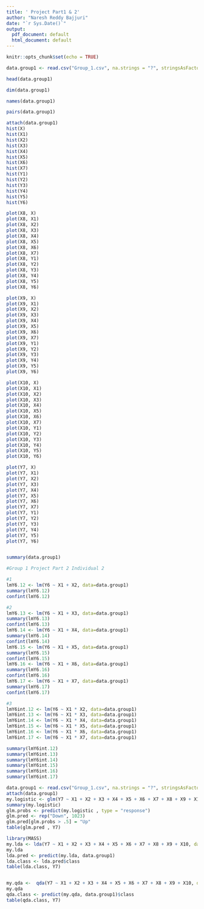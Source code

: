 ---
title: ' Project Part1 & 2'
author: "Naresh Reddy Bajjuri"
date: "`r Sys.Date()`"
output:
  pdf_document: default
  html_document: default
---

```{r setup, include=FALSE}
knitr::opts_chunk$set(echo = TRUE)
```


```{r part1}
data.group1 <- read.csv("Group_1.csv", na.strings = "?", stringsAsFactors = T)

head(data.group1)

dim(data.group1)

names(data.group1)

pairs(data.group1)

attach(data.group1)
hist(X)
hist(X1)
hist(X2)
hist(X3)
hist(X4)
hist(X5)
hist(X6)
hist(X7)
hist(Y1)
hist(Y2)
hist(Y3)
hist(Y4)
hist(Y5)
hist(Y6)

plot(X8, X)
plot(X8, X1)
plot(X8, X2)
plot(X8, X3)
plot(X8, X4)
plot(X8, X5)
plot(X8, X6)
plot(X8, X7)
plot(X8, Y1)
plot(X8, Y2)
plot(X8, Y3)
plot(X8, Y4)
plot(X8, Y5)
plot(X8, Y6)

plot(X9, X)
plot(X9, X1)
plot(X9, X2)
plot(X9, X3)
plot(X9, X4)
plot(X9, X5)
plot(X9, X6)
plot(X9, X7)
plot(X9, Y1)
plot(X9, Y2)
plot(X9, Y3)
plot(X9, Y4)
plot(X9, Y5)
plot(X9, Y6)

plot(X10, X)
plot(X10, X1)
plot(X10, X2)
plot(X10, X3)
plot(X10, X4)
plot(X10, X5)
plot(X10, X6)
plot(X10, X7)
plot(X10, Y1)
plot(X10, Y2)
plot(X10, Y3)
plot(X10, Y4)
plot(X10, Y5)
plot(X10, Y6)

plot(Y7, X)
plot(Y7, X1)
plot(Y7, X2)
plot(Y7, X3)
plot(Y7, X4)
plot(Y7, X5)
plot(Y7, X6)
plot(Y7, X7)
plot(Y7, Y1)
plot(Y7, Y2)
plot(Y7, Y3)
plot(Y7, Y4)
plot(Y7, Y5)
plot(Y7, Y6)


summary(data.group1)
```

```{r part2}
#Group 1 Project Part 2 Individual 2

#1
lmY6.12 <- lm(Y6 ~ X1 + X2, data=data.group1)
summary(lmY6.12)
confint(lmY6.12)

#2
lmY6.13 <- lm(Y6 ~ X1 + X3, data=data.group1)
summary(lmY6.13)
confint(lmY6.13)
lmY6.14 <- lm(Y6 ~ X1 + X4, data=data.group1)
summary(lmY6.14)
confint(lmY6.14)
lmY6.15 <- lm(Y6 ~ X1 + X5, data=data.group1)
summary(lmY6.15)
confint(lmY6.15)
lmY6.16 <- lm(Y6 ~ X1 + X6, data=data.group1)
summary(lmY6.16)
confint(lmY6.16)
lmY6.17 <- lm(Y6 ~ X1 + X7, data=data.group1)
summary(lmY6.17)
confint(lmY6.17)

#3
lmY6int.12 <- lm(Y6 ~ X1 * X2, data=data.group1)
lmY6int.13 <- lm(Y6 ~ X1 * X3, data=data.group1)
lmY6int.14 <- lm(Y6 ~ X1 * X4, data=data.group1)
lmY6int.15 <- lm(Y6 ~ X1 * X5, data=data.group1)
lmY6int.16 <- lm(Y6 ~ X1 * X6, data=data.group1)
lmY6int.17 <- lm(Y6 ~ X1 * X7, data=data.group1)

summary(lmY6int.12)
summary(lmY6int.13)
summary(lmY6int.14)
summary(lmY6int.15)
summary(lmY6int.16)
summary(lmY6int.17)
```
```{r part3}
data.group1 <- read.csv("Group_1.csv", na.strings = "?", stringsAsFactors = T)
attach(data.group1)
my.logistic <- glm(Y7 ~ X1 + X2 + X3 + X4 + X5 + X6 + X7 + X8 + X9 + X10 , data = data.group1 , family = binomial)
summary(my.logistic)
glm.probs <- predict(my.logistic , type = "response")
glm.pred <- rep("Down", 1023)
glm.pred[glm.probs > .5] = "Up"
table(glm.pred , Y7)

library(MASS)
my.lda <- lda(Y7 ~ X1 + X2 + X3 + X4 + X5 + X6 + X7 + X8 + X9 + X10, data = data.group1)
my.lda
lda.pred <- predict(my.lda, data.group1)
lda.class <- lda.pred$class
table(lda.class, Y7)


my.qda <-  qda(Y7 ~ X1 + X2 + X3 + X4 + X5 + X6 + X7 + X8 + X9 + X10, data = data.group1)
my.qda
qda.class <- predict(my.qda, data.group1)$class
table(qda.class, Y7)
```




